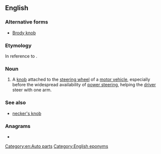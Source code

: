 ==English==
{{wikipedia}}

===Alternative forms===
* [[Brody knob]]

===Etymology===
In reference to {{w|Steve Brodie (bridge jumper)|Steve Brodie}}.

===Noun===
{{en-noun}}

# {{lb|en|dated}} A [[knob]] attached to the [[steering wheel]] of a [[motor vehicle]], especially before the widespread availability of [[power steering]], helping the [[driver]] steer with one arm.

===See also===
* [[necker's knob]]

===Anagrams===
* {{anagrams|en|a=bbdeiknoor|bookbinder}}

[[Category:en:Auto parts]]
[[Category:English eponyms]]